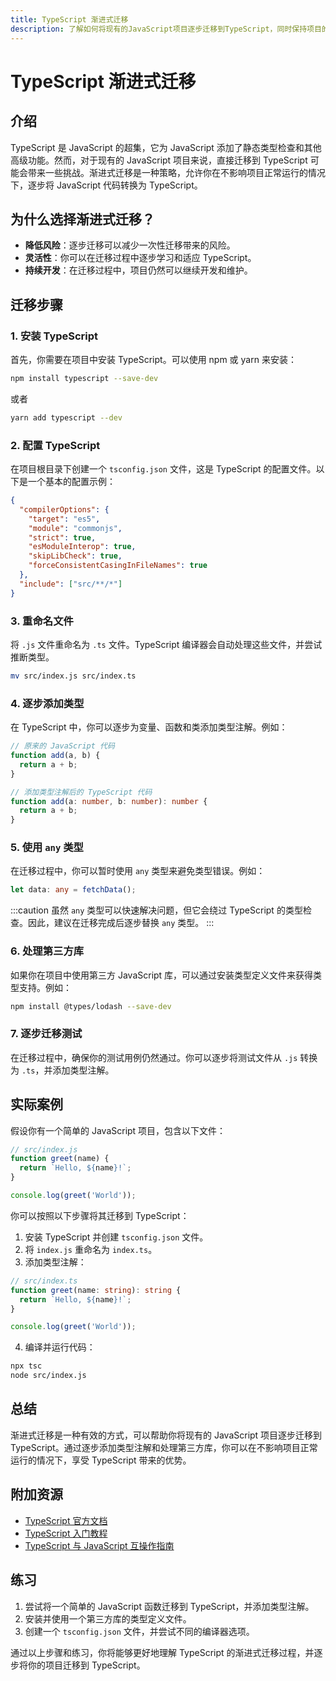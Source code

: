```yaml
---
title: TypeScript 渐进式迁移
description: 了解如何将现有的JavaScript项目逐步迁移到TypeScript，同时保持项目的正常运行。
---
```


# TypeScript 渐进式迁移

## 介绍

TypeScript 是 JavaScript 的超集，它为 JavaScript 添加了静态类型检查和其他高级功能。然而，对于现有的 JavaScript 项目来说，直接迁移到 TypeScript 可能会带来一些挑战。渐进式迁移是一种策略，允许你在不影响项目正常运行的情况下，逐步将 JavaScript 代码转换为 TypeScript。

## 为什么选择渐进式迁移？

- **降低风险**：逐步迁移可以减少一次性迁移带来的风险。
- **灵活性**：你可以在迁移过程中逐步学习和适应 TypeScript。
- **持续开发**：在迁移过程中，项目仍然可以继续开发和维护。

## 迁移步骤

### 1. 安装 TypeScript

首先，你需要在项目中安装 TypeScript。可以使用 npm 或 yarn 来安装：

```bash
npm install typescript --save-dev
```

或者

```bash
yarn add typescript --dev
```

### 2. 配置 TypeScript

在项目根目录下创建一个 `tsconfig.json` 文件，这是 TypeScript 的配置文件。以下是一个基本的配置示例：

```json
{
  "compilerOptions": {
    "target": "es5",
    "module": "commonjs",
    "strict": true,
    "esModuleInterop": true,
    "skipLibCheck": true,
    "forceConsistentCasingInFileNames": true
  },
  "include": ["src/**/*"]
}
```

### 3. 重命名文件

将 `.js` 文件重命名为 `.ts` 文件。TypeScript 编译器会自动处理这些文件，并尝试推断类型。

```bash
mv src/index.js src/index.ts
```

### 4. 逐步添加类型

在 TypeScript 中，你可以逐步为变量、函数和类添加类型注解。例如：

```typescript
// 原来的 JavaScript 代码
function add(a, b) {
  return a + b;
}

// 添加类型注解后的 TypeScript 代码
function add(a: number, b: number): number {
  return a + b;
}
```

### 5. 使用 `any` 类型

在迁移过程中，你可以暂时使用 `any` 类型来避免类型错误。例如：

```typescript
let data: any = fetchData();
```

:::caution
虽然 `any` 类型可以快速解决问题，但它会绕过 TypeScript 的类型检查。因此，建议在迁移完成后逐步替换 `any` 类型。
:::

### 6. 处理第三方库

如果你在项目中使用第三方 JavaScript 库，可以通过安装类型定义文件来获得类型支持。例如：

```bash
npm install @types/lodash --save-dev
```

### 7. 逐步迁移测试

在迁移过程中，确保你的测试用例仍然通过。你可以逐步将测试文件从 `.js` 转换为 `.ts`，并添加类型注解。

## 实际案例

假设你有一个简单的 JavaScript 项目，包含以下文件：

```javascript
// src/index.js
function greet(name) {
  return `Hello, ${name}!`;
}

console.log(greet('World'));
```

你可以按照以下步骤将其迁移到 TypeScript：

1. 安装 TypeScript 并创建 `tsconfig.json` 文件。
2. 将 `index.js` 重命名为 `index.ts`。
3. 添加类型注解：

```typescript
// src/index.ts
function greet(name: string): string {
  return `Hello, ${name}!`;
}

console.log(greet('World'));
```

4. 编译并运行代码：

```bash
npx tsc
node src/index.js
```

## 总结

渐进式迁移是一种有效的方式，可以帮助你将现有的 JavaScript 项目逐步迁移到 TypeScript。通过逐步添加类型注解和处理第三方库，你可以在不影响项目正常运行的情况下，享受 TypeScript 带来的优势。

## 附加资源

- [TypeScript 官方文档](https://www.typescriptlang.org/docs/)
- [TypeScript 入门教程](https://www.typescriptlang.org/docs/handbook/typescript-in-5-minutes.html)
- [TypeScript 与 JavaScript 互操作指南](https://www.typescriptlang.org/docs/handbook/migrating-from-javascript.html)

## 练习

1. 尝试将一个简单的 JavaScript 函数迁移到 TypeScript，并添加类型注解。
2. 安装并使用一个第三方库的类型定义文件。
3. 创建一个 `tsconfig.json` 文件，并尝试不同的编译器选项。

通过以上步骤和练习，你将能够更好地理解 TypeScript 的渐进式迁移过程，并逐步将你的项目迁移到 TypeScript。